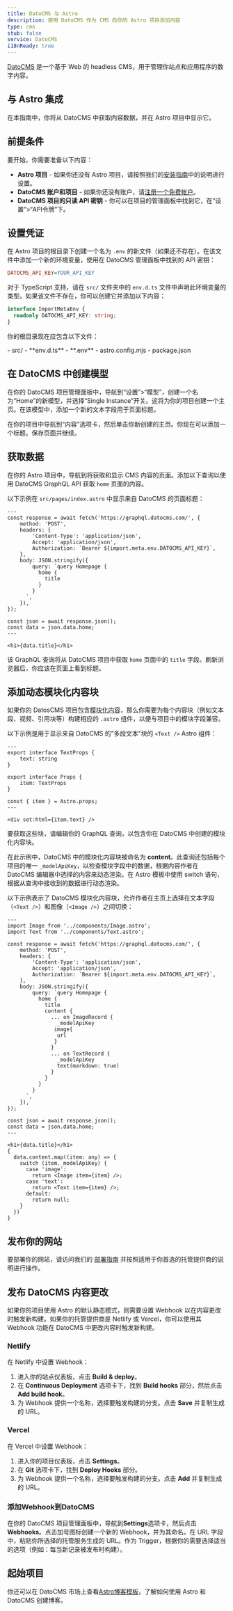 ```yaml
---
title: DatoCMS 与 Astro
description: 使用 DatoCMS 作为 CMS 向你的 Astro 项目添加内容
type: cms
stub: false
service: DatoCMS
i18nReady: true
---
```


[DatoCMS](https://datocms.com/) 是一个基于 Web 的 headless CMS，用于管理你站点和应用程序的数字内容。

## 与 Astro 集成

在本指南中，你将从 DatoCMS 中获取内容数据，并在 Astro 项目中显示它。

## 前提条件

要开始，你需要准备以下内容：

- **Astro 项目** - 如果你还没有 Astro 项目，请按照我们的[安装指南](/zh-cn/install/auto/)中的说明进行设置。
- **DatoCMS 账户和项目** - 如果你还没有账户，请[注册一个免费帐户](https://dashboard.datocms.com/signup)。
- **DatoCMS 项目的只读 API 密钥** - 你可以在项目的管理面板中找到它，在“设置”>“API令牌”下。

## 设置凭证

在 Astro 项目的根目录下创建一个名为 `.env` 的新文件（如果还不存在）。在该文件中添加一个新的环境变量，使用在 DatoCMS 管理面板中找到的 API 密钥：

```ini title=".env"
DATOCMS_API_KEY=YOUR_API_KEY
```

对于 TypeScript 支持，请在 `src/` 文件夹中的 `env.d.ts` 文件中声明此环境变量的类型。如果该文件不存在，你可以创建它并添加以下内容：

```ts title="src/env.d.ts"
interface ImportMetaEnv {
  readonly DATOCMS_API_KEY: string;
}
```


你的根目录现在应包含以下文件：

<FileTree title="Project Structure">
- src/
  - **env.d.ts**
- **.env**
- astro.config.mjs
- package.json
</FileTree>

## 在 DatoCMS 中创建模型

在你的 DatoCMS 项目管理面板中，导航到“设置”>“模型”，创建一个名为“Home”的新模型，并选择“Single Instance”开关。这将为你的项目创建一个主页。在该模型中，添加一个新的文本字段用于页面标题。

在你的项目中导航到“内容”选项卡，然后单击你新创建的主页。你现在可以添加一个标题。保存页面并继续。

## 获取数据

在你的 Astro 项目中，导航到将获取和显示 CMS 内容的页面。添加以下查询以使用 DatoCMS GraphQL API 获取 `home` 页面的内容。

以下示例在 `src/pages/index.astro` 中显示来自 DatoCMS 的页面标题：

```astro title="src/pages/index.astro"
---
const response = await fetch('https://graphql.datocms.com/', {
	method: 'POST',
	headers: {
		'Content-Type': 'application/json',
		Accept: 'application/json',
		Authorization: `Bearer ${import.meta.env.DATOCMS_API_KEY}`,
	},
	body: JSON.stringify({
		query: `query Homepage {
          home {
            title
          }
        }
      `,
	}),
});

const json = await response.json();
const data = json.data.home;
---

<h1>{data.title}</h1>

```

该 GraphQL 查询将从 DatoCMS 项目中获取 `home` 页面中的 `title` 字段。刷新浏览器后，你应该在页面上看到标题。

## 添加动态模块化内容块

如果你的 DatosCMS 项目包含[模块化内容](https://www.datocms.com/docs/content-modelling/modular-content)，那么你需要为每个内容块（例如文本段、视频、引用块等）构建相应的 `.astro` 组件，以便与项目中的模块字段兼容。

以下示例是用于显示来自 DatoCMS 的"多段文本"块的 `<Text />` Astro 组件：

```astro title="src/components/Text.astro"
---
export interface TextProps {
	text: string
}

export interface Props {
	item: TextProps
}

const { item } = Astro.props;
---

<div set:html={item.text} />

```
要获取这些块，请编辑你的 GraphQL 查询，以包含你在 DatoCMS 中创建的模块化内容块。

在此示例中，DatoCMS 中的模块化内容块被命名为 **content**。此查询还包括每个项目的唯一 `_modelApiKey`，以检查模块字段中的数据，根据内容作者在 DatoCMS 编辑器中选择的内容来动态渲染。在 Astro 模板中使用 switch 语句，根据从查询中接收到的数据进行动态渲染。

以下示例表示了 DatoCMS 模块化内容块，允许作者在主页上选择在文本字段（`<Text />`）和图像（`<Image />`）之间切换：

```astro title="src/pages/index.astro" ins={2,3, 16-27, 39-50}
---
import Image from '../components/Image.astro';
import Text from '../components/Text.astro';

const response = await fetch('https://graphql.datocms.com/', {
	method: 'POST',
	headers: {
		'Content-Type': 'application/json',
		Accept: 'application/json',
		Authorization: `Bearer ${import.meta.env.DATOCMS_API_KEY}`,
	},
	body: JSON.stringify({
		query: `query Homepage {
          home {
            title
            content {
              ... on ImageRecord {
                _modelApiKey
               image{
                url
               }
              }
              ... on TextRecord {
                _modelApiKey
                text(markdown: true)
              }
            }
          }
        }
      `,
	}),
});

const json = await response.json();
const data = json.data.home;
---

<h1>{data.title}</h1>
{
  data.content.map((item: any) => {
    switch (item._modelApiKey) {
      case 'image':
        return <Image item={item} />;
      case 'text':
        return <Text item={item} />;
      default:
        return null;
    }
  })
}

```


## 发布你的网站

要部署你的网站，请访问我们的 [部署指南](/zh-cn/guides/deploy/) 并按照适用于你首选的托管提供商的说明进行操作。

## 发布 DatoCMS 内容更改

如果你的项目使用 Astro 的默认静态模式，则需要设置 Webhook 以在内容更改时触发新构建。如果你的托管提供商是 Netlify 或 Vercel，你可以使用其 Webhook 功能在 DatoCMS 中更改内容时触发新构建。

### Netlify

在 Netlify 中设置 Webhook：

1. 进入你的站点仪表板，点击 **Build & deploy**。
2. 在 **Continuous Deployment** 选项卡下，找到 **Build hooks** 部分，然后点击 **Add build hook**。
3. 为 Webhook 提供一个名称，选择要触发构建的分支。点击 **Save** 并复制生成的 URL。

### Vercel

在 Vercel 中设置 Webhook：

1. 进入你的项目仪表板，点击 **Settings**。
2. 在 **Git** 选项卡下，找到 **Deploy Hooks** 部分。
3. 为 Webhook 提供一个名称，选择要触发构建的分支。点击 **Add** 并复制生成的 URL。

### 添加Webhook到DatoCMS

在你的 DatoCMS 项目管理面板中，导航到**Settings**选项卡，然后点击**Webhooks**。点击加号图标创建一个新的 Webhook，并为其命名。在 URL 字段中，粘贴你所选择的托管服务生成的 URL。作为 Trigger，根据你的需要选择适当的选项（例如：每当新记录被发布时构建）。

## 起始项目
你还可以在 DatoCMS 市场上查看[Astro博客模板](https://www.datocms.com/marketplace/starters/astro-template-blog)，了解如何使用 Astro 和 DatoCMS 创建博客。